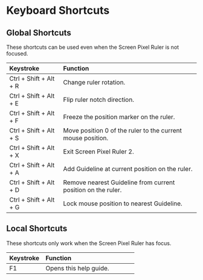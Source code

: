 # Keyboard Shortcuts {#keyboard}

## Global Shortcuts

These shortcuts can be used even when the Screen Pixel Ruler is not focused.

| Keystroke               | Function                                                     |
|:----------------------- |:------------------------------------------------------------ |
| Ctrl + Shift + Alt + R  | Change ruler rotation.                                       |
| Ctrl + Shift + Alt + E  | Flip ruler notch direction.                                  |
| Ctrl + Shift + Alt + F  | Freeze the position marker on the ruler.                     |
| Ctrl + Shift + Alt + S  | Move position 0 of the ruler to the current mouse position.  |
| Ctrl + Shift + Alt + X  | Exit Screen Pixel Ruler 2.                                   |
| Ctrl + Shift + Alt + A  | Add Guideline at current position on the ruler.              |
| Ctrl + Shift + Alt + D  | Remove nearest Guideline from current position on the ruler. |
| Ctrl + Shift + Alt + G  | Lock mouse position to nearest Guideline.                    |

## Local Shortcuts

These shortcuts only work when the Screen Pixel Ruler has focus.

| Keystroke               | Function                                                     |
|:----------------------- |:------------------------------------------------------------ |
| F1                      | Opens this help guide.                                       |